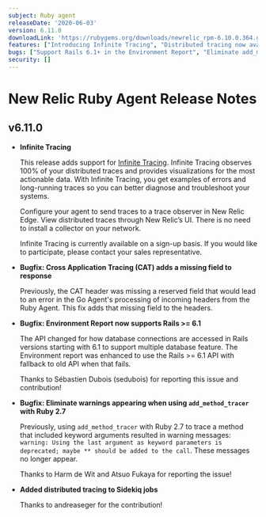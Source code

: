 ```yaml
---
subject: Ruby agent
releaseDate: '2020-06-03'
version: 6.11.0
downloadLink: 'https://rubygems.org/downloads/newrelic_rpm-6.10.0.364.gem'
features: ["Introducing Infinite Tracing", "Distributed tracing now avaliable for Sidekiq jobs"]
bugs: ["Support Rails 6.1+ in the Environment Report", "Eliminate add_method_tracer warnings when using Ruby 2.7", "Add missing field to Cross Application Tracing"]
security: []
---
```


# New Relic Ruby Agent Release Notes

## v6.11.0

* **Infinite Tracing**

  This release adds support for [Infinite Tracing](https://docs.newrelic.com/docs/understand-dependencies/distributed-tracing/enable-configure/enable-distributed-tracing). Infinite Tracing observes 100% of your distributed traces and provides visualizations for the most actionable data. With Infinite Tracing, you get examples of errors and long-running traces so you can better diagnose and troubleshoot your systems.

  Configure your agent to send traces to a trace observer in New Relic Edge. View distributed traces through New Relic’s UI. There is no need to install a collector on your network.

  Infinite Tracing is currently available on a sign-up basis. If you would like to participate, please contact your sales representative.
* **Bugfix: Cross Application Tracing (CAT) adds a missing field to response**

  Previously, the CAT header was missing a reserved field that would lead to an error in the Go Agent's processing of incoming headers from the Ruby Agent. This fix adds that missing field to the headers.
* **Bugfix: Environment Report now supports Rails >= 6.1**

  The API changed for how database connections are accessed in Rails versions starting with 6.1 to support multiple database feature. The Environment report was enhanced to use the Rails >= 6.1 API with fallback to old API when that fails.

  Thanks to Sébastien Dubois (sedubois) for reporting this issue and contribution!
* **Bugfix: Eliminate warnings appearing when using `add_method_tracer` with Ruby 2.7**

  Previously, using `add_method_tracer` with Ruby 2.7 to trace a method that included keyword arguments resulted in warning messages: `warning: Using the last argument as keyword parameters is deprecated; maybe ** should be added to the call`. These messages no longer appear.

  Thanks to Harm de Wit and Atsuo Fukaya for reporting the issue!
* **Added distributed tracing to Sidekiq jobs**

  Thanks to andreaseger for the contribution!
